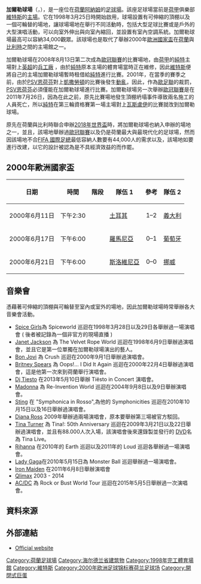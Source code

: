 {{noteTA|G1=football|G2=荷甲}}
{{Infobox stadium
 |stadium_name = 加爾勒球場
 |image      = <!-- 檔案不存在 [[File:GelreDome_Logo.png|125px]] ，可從英文維基百科取得 --><br/><br/>[[File:Gelredome_Binnenkant.jpg|250px]]
'''[[歐洲足協五星級足球場|UEFA五星級足球場]]''' [[Image:Nuvola_apps_mozilla.png|12px]][[Image:Nuvola_apps_mozilla.png|12px]][[Image:Nuvola_apps_mozilla.png|12px]][[Image:Nuvola_apps_mozilla.png|12px]]
 |fullname   = 加爾勒球場
 |nickname   =
 |location   = [[荷蘭|荷蘭]]，[[阿納姆|阿納姆]]
 |built      = 1996–1998
 |opened     = 1998年3月25日
 |capacity   = 足球: 25,000
               音樂會: 41,000<ref>http://www.worldofstadiums.com/europe/netherlands/gelredome/</ref> （最多）
 |tenants     = [[維迪斯|維特斯]]
 |dimensions  =
 |architect   = Alynia Architecten Harlingen bv
}}

'''加爾勒球場'''（{{lang-nl|GelreDome}}，{{IPA-nl|ˈɣɛlrədoːm}}），是一座位在[[荷蘭|荷蘭]][[阿納姆|阿納姆]]的[[足球場|足球場]]。該座足球場當前是[[荷兰足球甲级联赛|荷甲]]俱樂部[[維迪斯|維特斯]]的[[主場|主場]]。它在1998年3月25日時開始啟用，球場設置有可伸縮的頂棚以及一個可輪替的場地，讓球場場地在舉行不同活動時，包括大型足球比賽或是戶外的大型演唱活動，可以向室外伸出與向室內縮回，並設置有室內空調系統。加爾勒球場最高可以容納34,000觀眾。該球場也是取代了{{tsl|en|Nieuw Monnikenhuize|Nieuw Monnikenhuize}}舉辦2000年[[2000年歐洲足球錦標賽|歐洲國家盃]]在[[荷蘭|荷蘭]]與[[比利時|比利時]]之間的主場館之一。

加爾勒球場在2008年8月13日第二次成為[[歐洲冠軍聯賽|歐冠聯賽]]的比賽場地，由[[荷兰足球甲级联赛|荷甲]]的[[特温特足球俱乐部|純特]]主場對上[[英格蘭超級足球聯賽|英超]]的[[阿森纳足球俱乐部|兵工廠]] ，由於[[特温特足球俱乐部|純特]]原本主場的{{tsl|en|De Grolsch Veste|De Grolsch Veste}}體育場當時正在維修，因此[[維迪斯|維特斯]]便將自己的主場加爾勒球場暫時租借給[[特温特足球俱乐部|純特]]進行比賽。2001年，在當季的賽季之前，由於[[PSV燕豪芬|PSV恩荷芬]]對上[[凯泽斯劳滕足球俱乐部|凱撒勞頓]]的比賽後發生[[動亂|動亂]]，因此，作為[[歐足聯|歐足聯]]的裁罰，[[PSV燕豪芬|PSV恩荷芬]]必須僅能在加爾勒球場進行比賽。加爾勒球場另一次舉辦[[歐洲冠軍聯賽|歐冠聯賽]]是在2011年7月26日，因為在此之前，原先比賽場地{{tsl|en|De Grolsch Veste#Roof collapse|De Grolsch Veste}}發生頂棚坍塌事件導致兩名施工的人員死亡，所以[[特温特足球俱乐部|純特]]在第三輪資格賽第一場主場對上[[瓦斯盧伊足球俱樂部|瓦斯盧伊]]的比賽就改到加爾勒球場。

原先在荷蘭與比利時聯合申辦[[2018年世界盃足球賽|2018年世界盃]]時，將加爾勒球場也納入申辦的場地之一，並且，該場地舉辦過[[歐洲冠軍聯賽|歐冠聯賽]]以及仍是荷蘭最大與最現代化的足球場，然而因該場地不合[[国际足球联合会|FIFA 國際足總]]最低容納人數要有44,000人的需求以及，該場地如要進行改建，以它的設計被認為是不具經濟效益的而作罷。

==2000年歐洲國家盃==
{| class="wikitable" style="text-align: left;" width="65%"
|-
!日期
!時間
!階段
!隊伍 1
!參考
!隊伍 2
|-
|2000年6月11日 || 下午2:30 || {{tsl|en|UEFA Euro 2000 Group B|B組}} ||{{flagicon|土耳其}} [[土耳其國家足球隊|土耳其]] ||style="text-align:center;"|1–2 || {{flagicon|義大利}} [[義大利國家足球隊|義大利]]
|-
|2000年6月17日 || 下午6:00 || {{tsl|en|UEFA Euro 2000 Group A|A組}} ||{{flagicon|羅馬尼亞}} [[羅馬尼亞國家足球隊|羅馬尼亞]] ||style="text-align:center;"|0–1 || {{flagicon|葡萄牙}} [[葡萄牙國家足球隊|葡萄牙]]
|-
|2000年6月21日 || 下午6:00 || {{tsl|en|UEFA Euro 2000 Group C|C組}} ||{{flagicon|斯洛維尼亞}} [[斯洛維尼亞國家足球隊|斯洛維尼亞]] ||style="text-align:center;"|0–0 || {{flagicon|挪威}} [[挪威國家足球隊|挪威]]
|}

== 音樂會 ==
憑藉著可伸縮的頂棚與可輪替至室內或室外的場地，因此加爾勒球場時常舉辦各大音樂會活動。

*[[Spice_Girls|Spice Girls]]為 Spiceworld 巡迴在1998年3月28日以及29日各舉辦過一場演唱會 ( 後者被記錄為一個非官方的現場直播 )
*[[Janet_Jackson|Janet Jackson]] 為 The Velvet Rope World 巡迴在1998年6月9日舉辦過演唱會，並且它是第一位單獨在加爾勒球場演出的藝人。
*[[Bon_Jovi|Bon Jovi]] 為 Crush 巡迴在2000年9月1日舉辦過演唱會。
*[[Britney_Spears|Britney Spears]] 為 Oops!... I Did It Again 巡迴在2000年22月4日舉辦過演唱會，這是他第一次來到荷蘭舉行演唱會。
*[[Dj_Tiesto|Dj Tiesto]] 在2013年5月10日舉辦 Tiësto in Concert 演唱會。
*[[Madonna_(entertainer)|Madonna]] 為 Re-Invention World 巡迴在2004年9月8日以及9日舉辦演唱會。
*[[Sting_(musician)|Sting]]  在 "Symphonica in Rosso",為他的 Symphonicities 巡迴在2010年10月15日以及16日舉辦過演唱會。
*[[Diana_Ross|Diana Ross]] 2009年舉辦過兩場演唱會，原本要舉辦第三場被官方駁回。
* [[Tina_Turner|Tina Turner]] 為 Tina!: 50th Anniversary 巡迴在2009年3月21日以及22日舉辦過演唱會，並且有88.000人次入場，該演唱會後來還錄製並發行的 [[DVD|DVD]]名為 Tina Live。
* [[Rihanna|Rihanna]] 在2010年的 Earth 巡迴以及2011年的 Loud 巡迴各舉辦過一場演唱會。
* [[Lady_Gaga|Lady Gaga]]在2010年5月15日為 Monster Ball 巡迴舉辦過一場演唱會。
* [[Iron_Maiden|Iron Maiden]] 在2011年6月8日舉辦演唱會
* [[Qlimax|Qlimax]] 2003 - 2014
*[[AC/DC|AC/DC]] 為 Rock or Bust World Tour 巡迴在2015年5月5日舉辦過一次演唱會。

== 資料來源 ==
{{Reflist}}

== 外部連結 ==
{{commons category|Gelredome}}
*[https://web.archive.org/web/20111007064114/http://gelredome.nl/english/ Official website]
{{coord|51|57|46.38|N|5|53|34.13|E|type:landmark|display=title}}

[[Category:荷蘭足球場|Category:荷蘭足球場]]
[[Category:海尔德兰省建筑物|Category:海尔德兰省建筑物]]
[[Category:1998年完工體育場館|Category:1998年完工體育場館]]
[[Category:維特斯|Category:維特斯]]
[[Category:2000年欧洲足球锦标赛荷兰足球场|Category:2000年欧洲足球锦标赛荷兰足球场]]
[[Category:開閉式巨蛋|Category:開閉式巨蛋]]